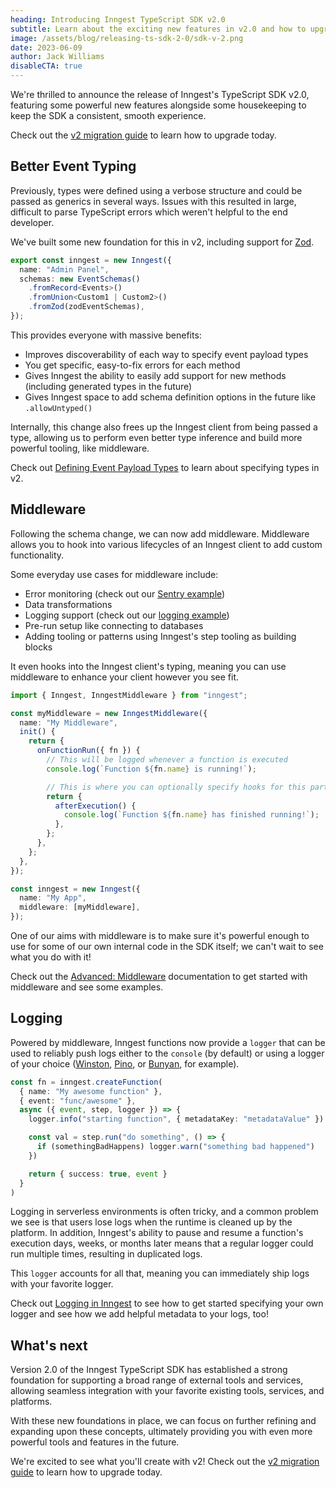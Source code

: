 ```yaml
---
heading: Introducing Inngest TypeScript SDK v2.0
subtitle: Learn about the exciting new features in v2.0 and how to upgrade.
image: /assets/blog/releasing-ts-sdk-2-0/sdk-v-2.png
date: 2023-06-09
author: Jack Williams
disableCTA: true
---
```


We're thrilled to announce the release of Inngest's TypeScript SDK v2.0, featuring some powerful new features alongside some housekeeping to keep the SDK a consistent, smooth experience.

Check out the [v2 migration guide](/docs/sdk/migration?ref=blog-sdk-2-0) to learn how to upgrade today.

## Better Event Typing

Previously, types were defined using a verbose structure and could be passed as generics in several ways. Issues with this resulted in large, difficult to parse TypeScript errors which weren't helpful to the end developer.

We've built some new foundation for this in v2, including support for [Zod](https://zod.dev/?ref=inngest).

```ts
export const inngest = new Inngest({
  name: "Admin Panel",
  schemas: new EventSchemas()
    .fromRecord<Events>()
    .fromUnion<Custom1 | Custom2>()
    .fromZod(zodEventSchemas),
});
```

This provides everyone with massive benefits:

- Improves discoverability of each way to specify event payload types
- You get specific, easy-to-fix errors for each method
- Gives Inngest the ability to easily add support for new methods (including generated types in the future)
- Gives Inngest space to add schema definition options in the future like `.allowUntyped()`

Internally, this change also frees up the Inngest client from being passed a type, allowing us to perform even better type inference and build more powerful tooling, like middleware.

Check out [Defining Event Payload Types](/docs/reference/client/create?ref=blog-sdk-2-0#defining-event-payload-types) to learn about specifying types in v2.

## Middleware

Following the schema change, we can now add middleware. Middleware allows you to hook into various lifecycles of an Inngest client to add custom functionality.

Some everyday use cases for middleware include:

- Error monitoring (check out our [Sentry example](/docs/reference/middleware/examples?ref=blog-sdk-2-0#sentry-error-reporting-and-tracing))
- Data transformations
- Logging support (check out our [logging example](/docs/reference/middleware/examples?ref=blog-sdk-2-0#logging))
- Pre-run setup like connecting to databases
- Adding tooling or patterns using Inngest's step tooling as building blocks

It even hooks into the Inngest client's typing, meaning you can use middleware to enhance your client however you see fit.

```ts
import { Inngest, InngestMiddleware } from "inngest";

const myMiddleware = new InngestMiddleware({
  name: "My Middleware",
  init() {
    return {
      onFunctionRun({ fn }) {
        // This will be logged whenever a function is executed
        console.log(`Function ${fn.name} is running!`);

        // This is where you can optionally specify hooks for this particular run
        return {
          afterExecution() {
            console.log(`Function ${fn.name} has finished running!`);
          },
        };
      },
    };
  },
});

const inngest = new Inngest({
  name: "My App",
  middleware: [myMiddleware],
});
```

One of our aims with middleware is to make sure it's powerful enough to use for some of our own internal code in the SDK itself; we can't wait to see what you do with it!

Check out the [Advanced: Middleware](/docs/reference/middleware/overview/?ref=blog-sdk-2-0) documentation to get started with middleware and see some examples.

## Logging

Powered by middleware, Inngest functions now provide a `logger` that can be used to reliably push logs either to the `console` (by default) or using a logger of your choice ([Winston](https://github.com/winstonjs/winston), [Pino](https://github.com/pinojs/pino), or [Bunyan](https://github.com/trentm/node-bunyan), for example).

```ts
const fn = inngest.createFunction(
  { name: "My awesome function" },
  { event: "func/awesome" },
  async ({ event, step, logger }) => {
    logger.info("starting function", { metadataKey: "metadataValue" })

    const val = step.run("do something", () => {
      if (somethingBadHappens) logger.warn("something bad happened")
    })

    return { success: true, event }
  }
)
```

Logging in serverless environments is often tricky, and a common problem we see is that users lose logs when the runtime is cleaned up by the platform. In addition, Inngest's ability to pause and resume a function's execution days, weeks, or months later means that a regular logger could run multiple times, resulting in duplicated logs.

This `logger` accounts for all that, meaning you can immediately ship logs with your favorite logger.

Check out [Logging in Inngest](/docs/guides/logging/?ref=blog-sdk-2-0) to see how to get started specifying your own logger and see how we add helpful metadata to your logs, too!

## What's next

Version 2.0 of the Inngest TypeScript SDK has established a strong foundation for supporting a broad range of external tools and services, allowing seamless integration with your favorite existing tools, services, and platforms.

With these new foundations in place, we can focus on further refining and expanding upon these concepts, ultimately providing you with even more powerful tools and features in the future.

We're excited to see what you'll create with v2! Check out the [v2 migration guide](/docs/sdk/migration?ref=blog-sdk-2-0) to learn how to upgrade today.
